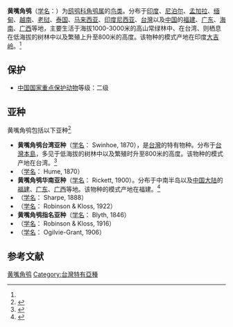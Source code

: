 {{speciesbox
| name = 黄嘴角鸮
| status = LC |  status_system = iucn3.1
| status_ref = <ref  name=iucn>{{IUCN2010|version=2010.4| assessors = [[國際鳥盟|國際鳥盟]] | year = 2009 |  id = 143175 | title = Otus spilocephalus |downloaded =  2010-11-16}}</ref>
| image = Mountain scops owl.jpg
| image_caption = 
| image2 = Mountain scops owl juv.jpg
| image2_caption = 成鳥（上）與亞成鳥（下）
| genus = Otus
| species = spilocephalus
| authority = ([[愛德華·布萊思|Blyth]], 1846)<ref name='id2219'>{{cite web| url =http://www.bioinfo.cn/db05/BjdwSpecies.php?action=view&id=2219| title =黄嘴角鸮| work =《中国动物物种编目数据库》| publisher =中国科学院微生物研究所| author =中国科学院动物研究所| accessdate =2009-04-04| deadurl =yes| archiveurl =https://web.archive.org/web/20160305023400/http://www.bioinfo.cn/db05/BjdwSpecies.php?action=view&id=2219| archivedate =2016-03-05}}</ref>
| synonyms =
* ?''Otus stresemanni''<br /><small>(Robinson, 1927)</small>
* ''Ephialtes spilocephalus''<br /><small>Blyth, 1846</small>
}}

'''黄嘴角鸮'''（[[学名|学名]]：{{lang|la|''Otus spilocephalus''}}）为[[鸱鸮科|鸱鸮科]][[角鸮属|角鸮属]]的[[鸟类|鸟类]]。分布于[[印度|印度]]、[[尼泊尔|尼泊尔]]、[[孟加拉|孟加拉]]、[[缅甸|缅甸]]、[[越南|越南]]、[[老挝|老挝]]、[[泰国|泰国]]、[[马来西亚|马来西亚]]、[[印度尼西亚|印度尼西亚]]、[[台灣|台灣]]以及[[中国|中国]]的[[福建|福建]]、[[广东|广东]]、[[海南|海南]]、[[广西|广西]]等地，主要生活于海拔1000-3000米的高山常绿林中、在台湾、则栖息在低海拔的树林中以及繁殖上升至800米的高度。该物种的模式产地在印度[[大吉岭|大吉岭]]。<ref name='id2219'/>

==保护==
*[[中國國家重點保護野生動物名錄|中国国家重点保护动物]]等级：二级

==亚种==
黄嘴角鸮包括以下亚种<ref  name=ITIS>{{ITIS|id=555367|taxon=Otus  spilocephalus|accessdate=2010-11-16}}</ref>

*'''黄嘴角鸮台湾亚种'''（[[学名|学名]]：{{lang|la|''Otus spilocephalus hambroecki''}} Swinhoe, 1870），是[[台灣|台灣]]的特有物种。分布于[[台灣島|台灣本島]]，多见于低海拔的树林中以及繁殖时升至800米的高度。该物种的模式产地在台湾。<ref name='id2220'>{{cite web| url =http://www.bioinfo.cn/db05/BjdwSpecies.php?action=view&id=2220| title =黄嘴角鸮台湾亚种| work =《中国动物物种编目数据库》| publisher =中国科学院微生物研究所| author =中国科学院动物研究所| accessdate =2009-04-04| deadurl =yes| archiveurl =https://web.archive.org/web/20160305031402/http://www.bioinfo.cn/db05/BjdwSpecies.php?action=view&id=2220| archivedate =2016-03-05}}</ref>
*（[[学名|学名]]：{{lang|la|''Otus spilocephalus huttoni''}} Hume, 1870）
*'''黄嘴角鸮华南亚种'''（[[学名|学名]]：{{lang|la|''Otus spilocephalus latouchei''}} Rickett, 1900）。分布于中南半岛以及[[中国大陆|中国大陆]]的[[福建|福建]]、[[广东|广东]]、[[广西|广西]]等地。该物种的模式产地在福建。<ref name='id2221'>{{cite web| url =http://www.bioinfo.cn/db05/BjdwSpecies.php?action=view&id=2221| title =黄嘴角鸮华南亚种| work =《中国动物物种编目数据库》| publisher =中国科学院微生物研究所| author =中国科学院动物研究所| accessdate =2009-04-04| deadurl =yes| archiveurl =https://web.archive.org/web/20160305070600/http://www.bioinfo.cn/db05/BjdwSpecies.php?action=view&id=2221| archivedate =2016-03-05}}</ref>
*（[[学名|学名]]：{{lang|la|''Otus spilocephalus luciae''}} Sharpe, 1888）
*（[[学名|学名]]：{{lang|la|''Otus spilocephalus siamensis''}} Robinson & Kloss, 1922）
*'''黄嘴角鸮指名亚种'''（[[学名|学名]]：{{lang|la|''Otus spilocephalus spilocephalus''}} Blyth, 1846）
*（[[学名|学名]]：{{lang|la|''Otus spilocephalus vandewateri''}} Robinson & Kloss, 1916）
*（[[学名|学名]]：{{lang|la|''Otus spilocephalus vulpes''}} Ogilvie-Grant, 1906）

== 参考文献 ==
{{reflist}}
{{commons|Otus spilocephalus}}
{{Wikispecies|Otus spilocephalus}}
{{Taxonbar|from=Q1263520}}
[[Category:角鸮属|黄嘴角鸮]]
[[Category:台灣特有亞種|Category:台灣特有亞種]]